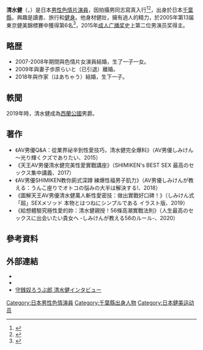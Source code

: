 {{refimprove|time=2011-01-11T12:34:36+00:00}}
'''清水健'''（{{jpn|j=清水 健|hg=しみず けん|rm=Shimizu Ken}}，{{bd|1979年|9月1日||}}）是日本[[男性色情片演員|男性色情片演員]]，因拍攝男同志寫真入行<ref>{{cite web|url=http://www.badi.jp/kiji/essay-mn020717.html|title=シミケンマニア (Shimikenmania)|accessdate=2008-11-30|language=ja|archive-date=2013-11-03|archive-url=https://web.archive.org/web/20131103045517/http://www.badi.jp/kiji/essay-mn020717.html|dead-url=no}}</ref><ref name="xvngay">{{cite web|url=http://xvngay.blog120.fc2.com/?tag=%A4%B7%A4%DF%A4%B1%A4%F3%A1%CA%C0%B6%BF%E5%B7%F2%A1%CB|title=ノンケAVは★生ハメ中出しが常識！for Gay & Women|accessdate=2008-11-30|language=ja|archive-date=2012-02-19|archive-url=https://web.archive.org/web/20120219032613/http://xvngay.blog120.fc2.com/?tag=%A4%B7%A4%DF%A4%B1%A4%F3%A1%CA%C0%B6%BF%E5%B7%F2%A1%CB|dead-url=no}}</ref>，出身於日本[[千葉縣|千葉縣]]，興趣是讀書、旅行和[[健身|健身]]。他身材健壯，擁有過人的精力，於2005年第13届東京健美錦標賽中獲得第6名<ref>{{cite web|url=http://sunplay.jp/page2_20050605.html|title=2005 Bodybuilding Championships|date=June 5, 2005|accessdate=2008-11-30|language=ja|archive-url=https://web.archive.org/web/20081215134336/http://sunplay.jp/page2_20050605.html|archive-date=December 15, 2008}}</ref>，2015年[[成人广播奖|成人广播奖]]史上第二位男演员奖得主。

== 略歴 ==
* 2007-2008年期間與色情片女演員{{link-ja|歩原らいと}}結婚，生了一子一女。
* 2009年與妻子歩原らいと（已引退）離婚。
* 2018年與作家{{link-ja|伊藤春香}}（はあちゃう）結婚，生下一子。

== 軼聞 ==

2019年時，清水健成為[[西蘭公國|西蘭公國]]男爵。

== 著作 ==
*《AV男優Q&A：從業界祕辛到性愛技巧，清水健完全爆料》（AV男優しみけん ～光り輝くクズでありたい、2015）
*《天王AV男優清水健完美性愛實戰講座》（SHIMIKEN's BEST SEX 最高のセックス集中講義、2017）
*《AV男優SHIMIKEN教你廁式深蹲 練爆性福男子肌力》（AV男優しみけんが教える：うんこ座りでオトコの悩みの大半は解決する!、2018）
*《圖解天王AV男優清水健萬人斬性愛密技：做出實戰好口碑！》（しみけん式「超」SEXメソッド 本物とはつねにシンプルである イラスト版、2019）
*《給想體驗究極性愛的妳：清水健親授！56條高潮實戰法則》（人生最高のセックスに出会いたい貴女へ -しみけんが教える56のルール-、2020）

== 參考資料 ==
{{Reflist}}

== 外部連結 ==
*{{Twitter|avshimiken}}
*{{Sinaweibo|6342347063}}
*[https://web.archive.org/web/20100317153850/http://lowblow.jp/contents/all/2#p44 守銭奴ろうぶ郎 清水健インタビュー]
{{成人廣播獎}}
{{DEFAULTSORT:Shimizu Ken}}
[[Category:日本男性色情演員|Category:日本男性色情演員]]
[[Category:千葉縣出身人物|Category:千葉縣出身人物]]
[[Category:日本健美运动员|Category:日本健美运动员]]